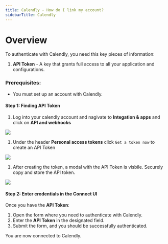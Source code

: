 ```yaml
---
title: Calendly - How do I link my account?
sidebarTitle: Calendly
---
```



# Overview

To authenticate with Calendly, you need this key pieces of information:
1. **API Token** - A key that grants full access to all your application and configurations.


### Prerequisites:

- You must set up an account with Calendly.


#### Step 1: Finding API Token
1. Log into your calendly account and nagivate to **Integation & apps** and click on **API and webhooks**

<img src="/integrations/all/calendly/nango_calendly.png" />

1. Under the header **Personal access tokens** click `Get a token now` to create an API Token

<img src="/integrations/all/calendly/nango_calendly_create_token.png" />

1. After creating the token, a modal with the API Token is visbile. Securely copy and store the API token.

<img src="/integrations/all/calendly/nango_calendly_token.png" />



#### Step 2: Enter credentials in the Connect UI

Once you have the **API Token**:
1. Open the form where you need to authenticate with Calendly.
1. Enter the **API Token** in the designated field.
1. Submit the form, and you should be successfully authenticated.

You are now connected to Calendly.